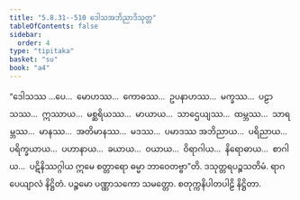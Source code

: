 ```yaml
---
title: "5.8.31--510 ဒေါသအဘိညာဒိသုတ္တ"
tableOfContents: false
sidebar:
  order: 4
type: "tipitaka"
basket: "su"
book: "a4"
---
```



<DynamicBreadcrumb />

<Division number="304--783" book="a4">

<Paragraph number="1607" book="a4">
“ဒေါသဿ …ပေ…  မောဟဿ…  ကောဓဿ…  ဥပနာဟဿ…  မက္ခဿ…  ပဠာသဿ…  ဣဿာယ…  မစ္ဆရိယဿ…  မာယာယ…  သာဌေယျဿ…  ထမ္ဘဿ…  သာရမ္ဘဿ…  မာနဿ…  အတိမာနဿ…  မဒဿ…  ပမာဒဿ အဘိညာယ…  ပရိညာယ…  ပရိက္ခယာယ…  ပဟာနာယ…  ခယာယ…  ဝယာယ…  ဝိရာဂါယ…  နိရောဓာယ…  စာဂါယ…  ပဋိနိဿဂ္ဂါယ ဣမေ စတ္တာရော ဓမ္မာ ဘာဝေတဗ္ဗာ”တိ.

</Paragraph>
</Division>

<Paragraph number="1608" type="center" book="a4">
ဒသုတ္တရပဉ္စသတိမံ.



</Paragraph>

<Paragraph number="1609" type="center" book="a4">
ရာဂပေယျာလံ နိဋ္ဌိတံ.



</Paragraph>

<Paragraph number="1610" type="center" book="a4">
ပဉ္စမော ပဏ္ဏာသကော သမတ္တော.



</Paragraph>

<Paragraph number="1611" type="center" book="a4">
စတုက္ကနိပါတပါဠိ နိဋ္ဌိတာ.
</Paragraph>